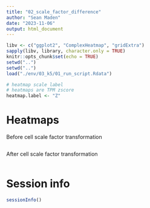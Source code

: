 ```yaml
---
title: "02_scale_factor_difference"
author: "Sean Maden"
date: "2023-11-06"
output: html_document
---
```


```r
libv <- c("ggplot2", "ComplexHeatmap", "gridExtra")
sapply(libv, library, character.only = TRUE)
knitr::opts_chunk$set(echo = TRUE)
setwd("..")
setwd("..")
load("./env/03_k5/01_run_script.Rdata")

# heatmap scale label
# heatmaps are TPM zscore
heatmap.label <- "Z"
```

# Heatmaps

Before cell scale factor transformation

```r
```

After cell scale factor transformation

```r
```

# Session info

```r
sessionInfo()
```
